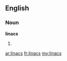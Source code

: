 ==English==

===Noun===
'''linacs'''

# {{plural of|[[linac]]}}

[[ar:linacs]]
[[fr:linacs]]
[[my:linacs]]